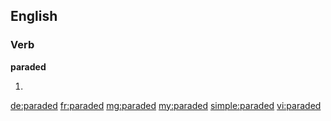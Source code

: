 ==English==

===Verb===
'''paraded'''

# {{past of|parade}}

[[de:paraded]]
[[fr:paraded]]
[[mg:paraded]]
[[my:paraded]]
[[simple:paraded]]
[[vi:paraded]]